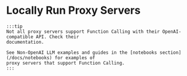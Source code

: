 # Locally Run Proxy Servers


````mdx-code-block
:::tip
Not all proxy servers support Function Calling with their OpenAI-compatible API. Check their
documentation.

See Non-OpenAI LLM examples and guides in the [notebooks section](/docs/notebooks) for examples of
proxy servers that support Function Calling.
:::
````

